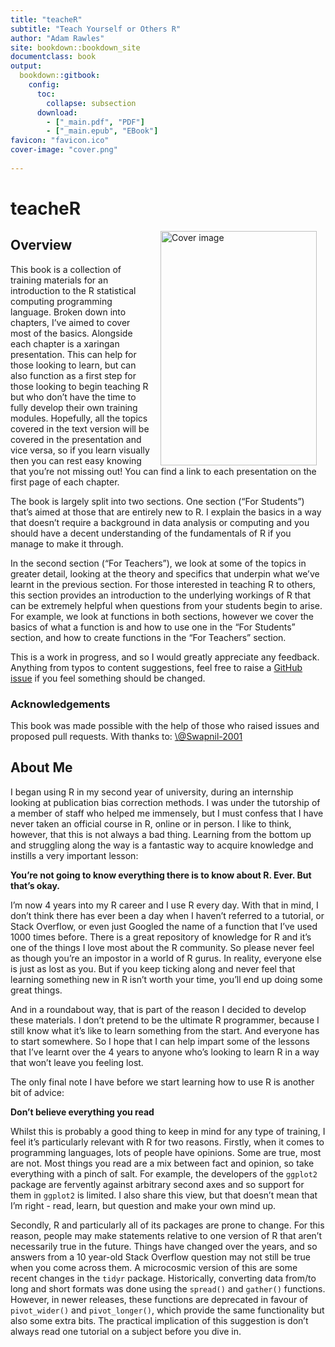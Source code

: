 ```yaml
---
title: "teacheR"
subtitle: "Teach Yourself or Others R"
author: "Adam Rawles"
site: bookdown::bookdown_site
documentclass: book
output:
  bookdown::gitbook:
    config:
      toc:
        collapse: subsection
      download:
        - ["_main.pdf", "PDF"]
        - ["_main.epub", "EBook"]
favicon: "favicon.ico"
cover-image: "cover.png"
    
---
```


# teacheR

<img src="cover.png" width="250" height="375" alt="Cover image" align="right" style="margin: 0 1em 0 1em" />

## Overview

This book is a collection of training materials for an introduction to the R statistical computing programming language. Broken down into chapters, I've aimed to cover most of the basics.
Alongside each chapter is a xaringan presentation. This can help for those looking to learn, but can also function as a first step for those looking to begin teaching R but who don't have the time to fully develop their own training modules.
Hopefully, all the topics covered in the text version will be covered in the presentation and vice versa, so if you learn visually then you can rest easy knowing that you're not missing out! You can find a link to each presentation on the first page of each chapter.

The book is largely split into two sections. One section ("For Students") that's aimed at those that are entirely new to R. I explain the basics in a way that doesn't require a background in data analysis or computing and you should have a decent understanding of the fundamentals of R if you manage to make it through.

In the second section ("For Teachers"), we look at some of the topics in greater detail, looking at the theory and specifics that underpin what we've learnt in the previous section. For those interested in teaching R to others, this section provides an introduction to the underlying workings of R that can be extremely helpful when questions from your students begin to arise. For example, we look at functions in both sections, however we cover the basics of what a function is and how to use one in the "For Students" section, and how to create functions in the "For Teachers" section.


This is a work in progress, and so I would greatly appreciate any feedback. Anything from typos to content suggestions, feel free to raise a [GitHub issue](https://github.com/arawles/teacher/issues) if you feel something should be changed.

### Acknowledgements

This book was made possible with the help of those who raised issues and proposed pull requests. With thanks to:
[\\@Swapnil-2001](https://github.com/Swapnil-2001)


## About Me

I began using R in my second year of university, during an internship looking at publication bias correction methods. I was under the tutorship of a member of staff who helped me immensely, but I must confess that I have never taken an official course in R, online or in person. I like to think, however, that this is not always a bad thing. Learning from the bottom up and struggling along the way is a fantastic way to acquire knowledge and instills a very important lesson:

<b> You're not going to know everything there is to know about R. Ever. But that's okay. </b>

I'm now 4 years into my R career and I use R every day. With that in mind, I don't think there has ever been a day when I haven't referred to a tutorial, or Stack Overflow, or even just Googled the name of a function that I've used 1000 times before. There is a great repository of knowledge for R and it's one of the things I love most about the R community. So please never feel as though you're an impostor in a world of R gurus. In reality, everyone else is just as lost as you. But if you keep ticking along and never feel that learning something new in R isn't worth your time, you'll end up doing some great things.

And in a roundabout way, that is part of the reason I decided to develop these materials. I don't pretend to be the ultimate R programmer, because I still know what it's like to learn something from the start. And everyone has to start somewhere. So I hope that I can help impart some of the lessons that I've learnt over the 4 years to anyone who's looking to learn R in a way that won't leave you feeling lost.

The only final note I have before we start learning how to use R is another bit of advice:

<b> Don't believe everything you read </b>

Whilst this is probably a good thing to keep in mind for any type of training, I feel it's particularly relevant with R for two reasons. Firstly, when it comes to programming languages, lots of people have opinions. Some are true, most are not. Most things you read are a mix between fact and opinion, so take everything with a pinch of salt. For example, the developers of the `ggplot2` package are fervently against arbitrary second axes and so support for them in `ggplot2` is limited. I also share this view, but that doesn't mean that I'm right - read, learn, but question and make your own mind up.

Secondly, R and particularly all of its packages are prone to change. For this reason, people may make statements relative to one version of R that aren't necessarily true in the future. Things have changed over the years, and so answers from a 10 year-old Stack Overflow question may not still be true when you come across them. A microcosmic version of this are some recent changes in the `tidyr` package. Historically, converting data from/to long and short formats was done using the `spread()` and `gather()` functions. However, in newer releases, these functions are deprecated in favour of `pivot_wider()` and `pivot_longer()`, which provide the same functionality but also some extra bits. The practical implication of this suggestion is don't always read one tutorial on a subject before you dive in.






